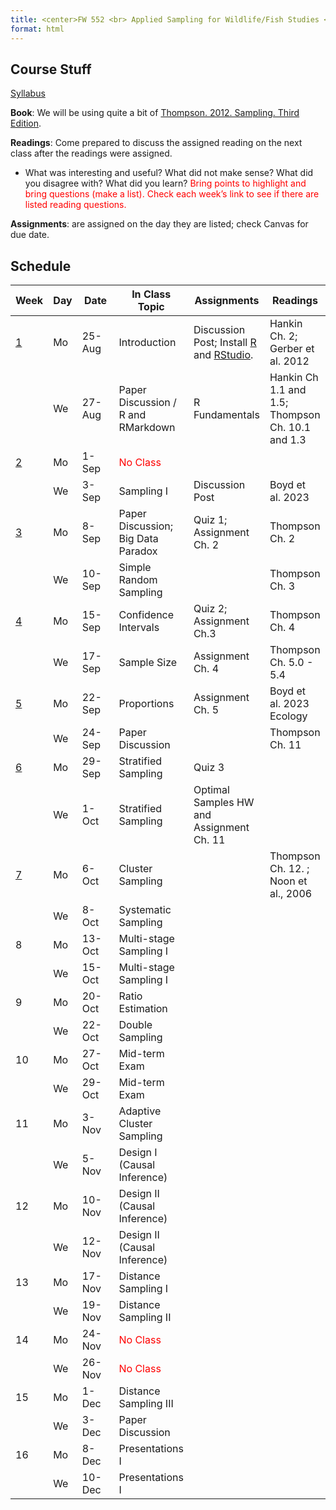 ```yaml
---
title: <center>FW 552 <br> Applied Sampling for Wildlife/Fish Studies <br> (Fall 2025)</center>
format: html
---
```

## Course Stuff

```{=html}
<title>Schedule</title>
<style type="text/css">

code.r{
  font-size: 30px;
}
</style>

<a href="/FW552/Syllabus.qmd">Syllabus</a></p>
```

**Book**: We will be using quite a bit of [Thompson. 2012. Sampling. Third Edition](/readings552/Sampling - 2012 - Thompson.pdf).

**Readings**: Come prepared to discuss the assigned reading on the next class after the readings were assigned. 

- What was interesting and useful? What did not make sense? What did you disagree with? What did you learn? <span style="color:red">Bring points to highlight and bring questions (make a list). Check each week's link to see if there are listed reading questions.</span>

**Assignments**: are assigned on the day they are listed; check Canvas for due date.



  

## Schedule 

Week                                |	Day|	Date     | 	In Class Topic                         | Assignments           |	   Readings
-                                   | -- | -----     |----                  | ----  |----                                  
<a href="/FW552/week1.qmd">1</a>    | Mo | 25-Aug	   | Introduction                            | Discussion Post; Install [R](https://www.r-project.org/) and [RStudio](https://posit.co/download/rstudio-desktop/). |  Hankin Ch. 2; Gerber et al. 2012                    
&nbsp;                              |	We | 27-Aug	   | Paper Discussion / R and RMarkdown      | R Fundamentals           | Hankin Ch 1.1 and 1.5; Thompson Ch. 10.1 and 1.3
<a href="/FW552/week2.qmd">2</a>    |	Mo | 1-Sep	   | <span style="color:red">No Class</span> |                          |                         
&nbsp;                              | We | 3-Sep	   | Sampling I                              | Discussion Post          | Boyd et al. 2023 
<a href="/FW552/week3.qmd">3</a>    |	Mo | 8-Sep	   | Paper Discussion; Big Data Paradox      | Quiz 1; Assignment Ch. 2 | Thompson Ch. 2        
&nbsp;                              |	We | 10-Sep	   | Simple Random Sampling                  |                          | Thompson Ch. 3   
<a href="/FW552/week4.qmd">4</a>    |	Mo | 15-Sep	   | Confidence Intervals                    | Quiz 2; Assignment Ch.3  | Thompson Ch. 4          
&nbsp;                              |	We | 17-Sep	   | Sample Size                             | Assignment Ch. 4         | Thompson Ch. 5.0 - 5.4 
<a href="/FW552/week5.qmd">5</a>    |	Mo | 22-Sep	   | Proportions                             | Assignment Ch. 5         | Boyd et al. 2023 Ecology
&nbsp;                              |	We | 24-Sep	   | Paper Discussion                        |                          | Thompson Ch. 11
<a href="/FW552/week6.qmd">6</a>    |	Mo | 29-Sep	   | Stratified Sampling                     | Quiz 3                   |               
&nbsp;                              |	We | 1-Oct	   | Stratified Sampling                     | Optimal Samples HW and Assignment Ch. 11  |         
<a href="/FW552/week7.qmd">7</a>    |	Mo | 6-Oct	   | Cluster Sampling                        |           | Thompson Ch. 12. ; Noon et al., 2006  
&nbsp;                              |	We | 8-Oct	   | Systematic Sampling                     |                   |                           
8                                   |	Mo | 13-Oct    | Multi-stage Sampling I                  |                   |                               
&nbsp;                              |	We | 15-Oct	   | Multi-stage Sampling I                  |                   |                          
9                                   |	Mo | 20-Oct	   | Ratio Estimation                        |                   |                                
&nbsp;                              |	We | 22-Oct	   | Double Sampling                         |                   |                          
10                                  | Mo | 27-Oct    | Mid-term Exam                           |                   |                  
&nbsp;                              | We | 29-Oct	   | Mid-term Exam                           |                   |                          
11                                  | Mo | 3-Nov	   | Adaptive Cluster Sampling               |                   |                   
&nbsp;                              | We | 5-Nov	   | Design I (Causal Inference)             |                   |                     
12                                  | Mo | 10-Nov	   | Design II (Causal Inference)            |                   |                                
&nbsp;                              | We | 12-Nov	   | Design II (Causal Inference)            |                   |          
13                                  | Mo | 17-Nov	   | Distance Sampling I                     |                   |                   
&nbsp;                              | We | 19-Nov	   | Distance Sampling II                    |                   |                             
14                                  | Mo | 24-Nov	   | <span style="color:red">No Class</span> |                   |                          
&nbsp;                              | We | 26-Nov	   | <span style="color:red">No Class</span> |                   |                      
15                                  | Mo | 1-Dec	   | Distance Sampling III                   |                   |             
&nbsp;                              | We | 3-Dec	   | Paper Discussion                        |                   |           
16                                  | Mo | 8-Dec	   | Presentations I                         |                   |           
&nbsp;                              | We | 10-Dec	   | Presentations I                         |                   |                                     
